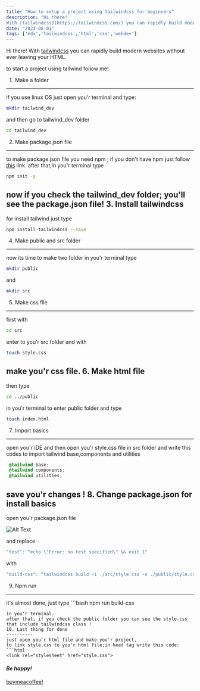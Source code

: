 ```yaml
---
title: "How to setup a project using tailwindcss for beginners"
description: "Hi there!
With [tailwindcss](https://tailwindcss.com/) you can rapidly build modern websites without ever leaving your HTML."
date: "2023-08-01"
tags: ['mdx','tailwindcss','html','css','webdev']
---
```


Hi there!
With [tailwindcss](https://tailwindcss.com/) you can rapidly build modern websites without ever leaving your HTML.

to start a project using tailwind follow me!

 1. Make a folder
--------------
if you use linux OS just open you'r terminal and type:
```bash
mkdir tailwind_dev
```
and then go to tailwind_dev folder
```bash
cd tailwind_dev
```
2. Make package.json file
-------------
to make package.json file you need npm ;
if you don't have npm just follow [this](https://docs.npmjs.com/downloading-and-installing-node-js-and-npm) link.
after that,in you'r terminal type
```bash
npm init -y
```
now if you check the tailwind_dev folder; you'll see the package.json file!
3. Install tailwindcss
------------
for install tailwind just type
```bash
npm install tailwindcss --save
```
4. Make public and src folder
------------
now its time to make two folder
in you'r terminal type
```bash
mkdir public
```
and
```bash
mkdir src
```
5. Make css file
-----------
first with 
```bash
cd src
```
enter to you'r src folder and with 
```bash
touch style.css
```
make you'r css file.
6. Make html file
-----------
then type 
```bash
cd ../public
```
in you'r terminal to enter public folder and type 
```bash
touch index.html
```
7. Import basics
-----------
open you'r IDE  and then open you'r style.css file in src folder and write this codes to import tailwind  base,components and utilities
```css
 @tailwind base;
 @tailwind components;
 @tailwind utilities;
```
save you'r changes !
8. Change package.json for install basics
-----------
open you'r package.json file

![Alt Text](https://dev-to-uploads.s3.amazonaws.com/i/7onoqtzfijoa7xbx0mtj.png)

and replace 
```javascript
"test": "echo \"Error: no test specified\" && exit 1"
```
with
```javascript
"build-css": "tailwindcss build -i ./src/style.css -o ./public/style.css"
``` 
9. Npm run
-----------
it's almost done, just type ```bash
npm run build-css
```
in you'r terminal.
after that, if you check the public folder you can see the style.css that include tailwindcss class !
10. Last thing for done
----------
just open you'r html file and make you'r project,
to link style.css to you'r html file;in head tag write this code:
```html
<link rel="stylesheet" href="style.css">
```

#### _Be happy!_


<a href="https://www.buymeacoffee.com/mohammadhassani">buymeacoffee!</a>
